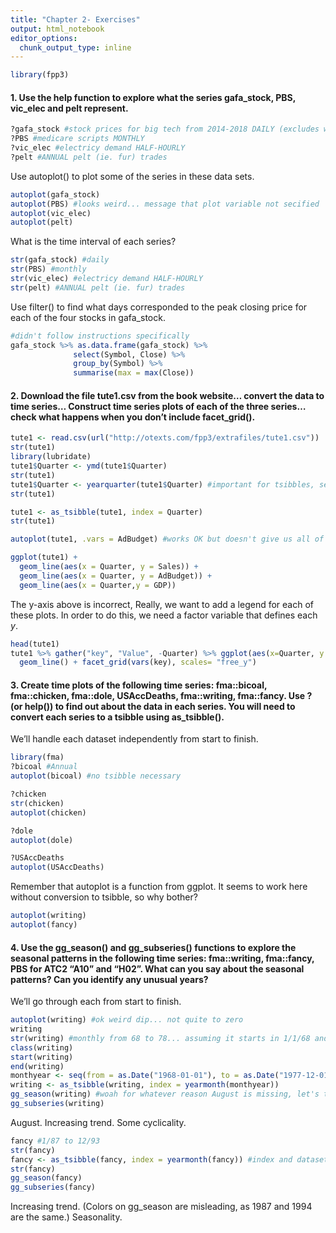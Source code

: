```yaml
---
title: "Chapter 2- Exercises"
output: html_notebook
editor_options: 
  chunk_output_type: inline
---
```


```r
library(fpp3)
```

#### 1. Use the help function to explore what the series gafa_stock, PBS, vic_elec and pelt represent.

```r
?gafa_stock #stock prices for big tech from 2014-2018 DAILY (excludes weekends and holidays)
?PBS #medicare scripts MONTHLY
?vic_elec #electricy demand HALF-HOURLY
?pelt #ANNUAL pelt (ie. fur) trades
```

Use autoplot() to plot some of the series in these data sets.

```r
autoplot(gafa_stock)
autoplot(PBS) #looks weird... message that plot variable not secified
autoplot(vic_elec)
autoplot(pelt)
```

What is the time interval of each series?
```r
str(gafa_stock) #daily
str(PBS) #monthly
str(vic_elec) #electricy demand HALF-HOURLY
str(pelt) #ANNUAL pelt (ie. fur) trades
```

Use filter() to find what days corresponded to the peak closing price for each of the four stocks in gafa_stock.

```r
#didn't follow instructions specifically
gafa_stock %>% as.data.frame(gafa_stock) %>% 
              select(Symbol, Close) %>% 
              group_by(Symbol) %>% 
              summarise(max = max(Close))
```

#### 2. Download the file tute1.csv from the book website... convert the data to time series... Construct time series plots of each of the three series... check what happens when you don’t include facet_grid().

```r
tute1 <- read.csv(url("http://otexts.com/fpp3/extrafiles/tute1.csv"))
str(tute1)
library(lubridate)
tute1$Quarter <- ymd(tute1$Quarter)
str(tute1)
tute1$Quarter <- yearquarter(tute1$Quarter) #important for tsibbles, see https://otexts.com/fpp3/tsibble-objects.html
str(tute1)
```
```r
tute1 <- as_tsibble(tute1, index = Quarter)
str(tute1)
```

```r
autoplot(tute1, .vars = AdBudget) #works OK but doesn't give us all of the variables
```

```r
ggplot(tute1) +
  geom_line(aes(x = Quarter, y = Sales)) +
  geom_line(aes(x = Quarter, y = AdBudget)) +
  geom_line(aes(x = Quarter,y = GDP))
```

The y-axis above is incorrect, Really, we want to add a legend for each of these plots. In order to do this, we need a factor variable that defines each *y*.

```r
head(tute1)
tute1 %>% gather("key", "Value", -Quarter) %>% ggplot(aes(x=Quarter, y = Value, color = key)) +
  geom_line() + facet_grid(vars(key), scales= "free_y")
```

#### 3. Create time plots of the following time series: fma::bicoal, fma::chicken, fma::dole, USAccDeaths, fma::writing, fma::fancy. Use ? (or help()) to find out about the data in each series. You will need to convert each series to a tsibble using as_tsibble().

We'll handle each dataset independently from start to finish.

```r
library(fma)
?bicoal #Annual
autoplot(bicoal) #no tsibble necessary
```

```r
?chicken
str(chicken)
autoplot(chicken)
```
```r
?dole
autoplot(dole)
```
```r
?USAccDeaths
autoplot(USAccDeaths)
```

Remember that autoplot is a function from ggplot. It seems to work here without conversion to tsibble, so why bother?

```r
autoplot(writing)
autoplot(fancy)
```

#### 4. Use the gg_season() and gg_subseries() functions to explore the seasonal patterns in the following time series: fma::writing, fma::fancy, PBS for ATC2 “A10” and “H02”. What can you say about the seasonal patterns? Can you identify any unusual years?

We'll go through each from start to finish.

```r
autoplot(writing) #ok weird dip... not quite to zero
writing
str(writing) #monthly from 68 to 78... assuming it starts in 1/1/68 and ends in 12/1/77
class(writing)
start(writing)
end(writing)
monthyear <- seq(from = as.Date("1968-01-01"), to = as.Date("1977-12-01"), by = "1 month")
writing <- as_tsibble(writing, index = yearmonth(monthyear))
gg_season(writing) #woah for whatever reason August is missing, let's try this again
gg_subseries(writing)
```

August. Increasing trend. Some cyclicality.

```r
fancy #1/87 to 12/93
str(fancy)
fancy <- as_tsibble(fancy, index = yearmonth(fancy)) #index and dataset are the same
str(fancy)
gg_season(fancy)
gg_subseries(fancy)
```

Increasing trend. (Colors on gg_season are misleading, as 1987 and 1994 are the same.) Seasonality.
